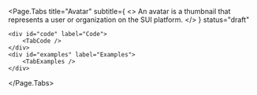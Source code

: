 

<Page.Tabs
	title="Avatar"
	subtitle={
		<>
			An avatar is a thumbnail that represents a user or organization on
			the SUI platform.
		</>
	}
	status="draft"
>
	<div id="code" label="Code">
		<TabCode />
	</div>
	<div id="examples" label="Examples">
		<TabExamples />
	</div>
</Page.Tabs>
